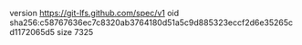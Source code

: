 version https://git-lfs.github.com/spec/v1
oid sha256:c58767636ec7c8320ab3764180d51a5c9d885323eccf2d6e35265cd1172065d5
size 7325

